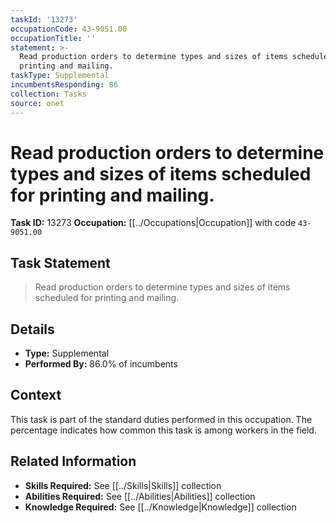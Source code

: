 ```yaml
---
taskId: '13273'
occupationCode: 43-9051.00
occupationTitle: ''
statement: >-
  Read production orders to determine types and sizes of items scheduled for
  printing and mailing.
taskType: Supplemental
incumbentsResponding: 86
collection: Tasks
source: onet
---
```

# Read production orders to determine types and sizes of items scheduled for printing and mailing.

**Task ID:** 13273
**Occupation:** [[../Occupations|Occupation]] with code `43-9051.00`

## Task Statement

> Read production orders to determine types and sizes of items scheduled for printing and mailing.

## Details

- **Type:** Supplemental
- **Performed By:** 86.0% of incumbents

## Context

This task is part of the standard duties performed in this occupation. The percentage indicates how common this task is among workers in the field.

## Related Information

- **Skills Required:** See [[../Skills|Skills]] collection
- **Abilities Required:** See [[../Abilities|Abilities]] collection
- **Knowledge Required:** See [[../Knowledge|Knowledge]] collection
